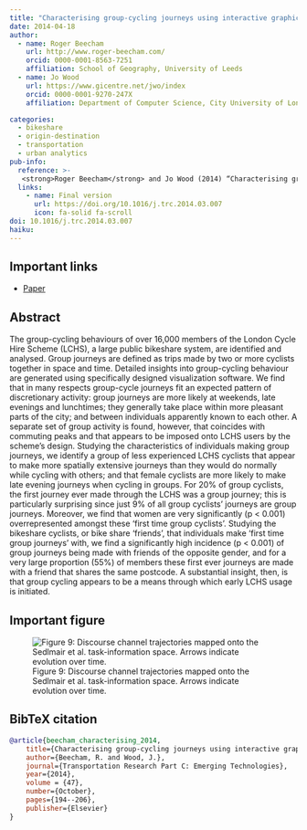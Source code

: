 ```yaml
---
title: "Characterising group-cycling journeys using interactive graphics"
date: 2014-04-18
author:
  - name: Roger Beecham
    url: http://www.roger-beecham.com/
    orcid: 0000-0001-8563-7251
    affiliation: School of Geography, University of Leeds
  - name: Jo Wood
    url: https://www.gicentre.net/jwo/index
    orcid: 0000-0001-9270-247X
    affiliation: Department of Computer Science, City University of London

categories: 
  - bikeshare
  - origin-destination
  - transportation
  - urban analytics
pub-info:
  reference: >-
   <strong>Roger Beecham</strong> and Jo Wood (2014) “Characterising group-cycling journeys using interactive graphics”, <em>Transportation Research Part C: Emerging Technologies</em>, doi: <a href="https://doi.org/10.1016/j.trc.2014.03.007"><code>10.1016/j.trc.2014.03.007</code></a>
  links:
    - name: Final version
      url: https://doi.org/10.1016/j.trc.2014.03.007
      icon: fa-solid fa-scroll
doi: 10.1016/j.trc.2014.03.007
haiku:
---
```

## Important links

- [Paper](https://doi.org/10.1016/j.trc.2014.03.007)


## Abstract

The group-cycling behaviours of over 16,000 members of the London Cycle Hire Scheme (LCHS), a large public bikeshare system, are identified and analysed. Group journeys are defined as trips made by two or more cyclists together in space and time. Detailed insights into group-cycling behaviour are generated using specifically designed visualization software. We find that in many respects group-cycle journeys fit an expected pattern of discretionary activity: group journeys are more likely at weekends, late evenings and lunchtimes; they generally take place within more pleasant parts of the city; and between individuals apparently known to each other. A separate set of group activity is found, however, that coincides with commuting peaks and that appears to be imposed onto LCHS users by the scheme’s design. Studying the characteristics of individuals making group journeys, we identify a group of less experienced LCHS cyclists that appear to make more spatially extensive journeys than they would do normally while cycling with others; and that female cyclists are more likely to make late evening journeys when cycling in groups. For 20% of group cyclists, the first journey ever made through the LCHS was a group journey; this is particularly surprising since just 9% of all group cyclists’ journeys are group journeys. Moreover, we find that women are very significantly (p < 0.001) overrepresented amongst these ‘first time group cyclists’. Studying the bikeshare cyclists, or bike share ‘friends’, that individuals make ‘first time group journeys’ with, we find a significantly high incidence (p < 0.001) of group journeys being made with friends of the opposite gender, and for a very large proportion (55%) of members these first ever journeys are made with a friend that shares the same postcode. A substantial insight, then, is that group cycling appears to be a means through which early LCHS usage is initiated.

## Important figure


![Figure 9: Discourse channel trajectories mapped onto the Sedlmair et al. task-information space. Arrows indicate evolution over time.](featured.png)


## BibTeX citation

```bibtex
@article{beecham_characterising_2014,
  	title={Characterising group-cycling journeys using interactive graphics},
  	author={Beecham, R. and Wood, J.},
  	journal={Transportation Research Part C: Emerging Technologies},
  	year={2014},
	volume = {47},
  	number={October},
  	pages={194--206},
  	publisher={Elsevier}
}


```







